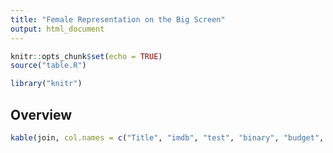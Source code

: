 ```yaml
---
title: "Female Representation on the Big Screen"
output: html_document
---
```


```r
knitr::opts_chunk$set(echo = TRUE)
source("table.R")

library("knitr")
```
## Overview



```r
kable(join, col.names = c("Title", "imdb", "test", "binary", "budget", "rating", "domgross", "intgross"))

```